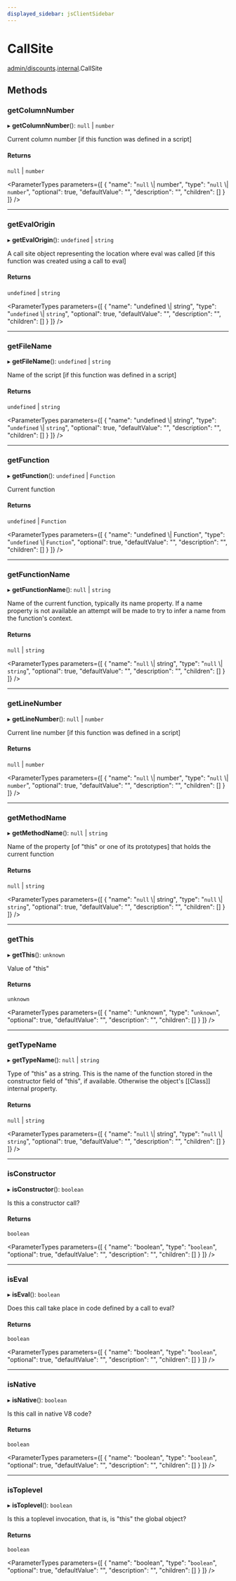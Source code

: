 ```yaml
---
displayed_sidebar: jsClientSidebar
---
```



# CallSite

[admin/discounts](../../modules/admin_discounts.mdx).[internal](../../admin_discounts/modules/admin_discounts.internal.mdx).CallSite

## Methods

### getColumnNumber

▸ **getColumnNumber**(): ``null`` \| `number`

Current column number [if this function was defined in a script]

#### Returns

``null`` \| `number`

<ParameterTypes parameters={[
  {
    "name": "``null`` \\| number",
    "type": "``null`` \\| `number`",
    "optional": true,
    "defaultValue": "",
    "description": "",
    "children": []
  }
]} />

___

### getEvalOrigin

▸ **getEvalOrigin**(): `undefined` \| `string`

A call site object representing the location where eval was called
[if this function was created using a call to eval]

#### Returns

`undefined` \| `string`

<ParameterTypes parameters={[
  {
    "name": "undefined \\| string",
    "type": "`undefined` \\| `string`",
    "optional": true,
    "defaultValue": "",
    "description": "",
    "children": []
  }
]} />

___

### getFileName

▸ **getFileName**(): `undefined` \| `string`

Name of the script [if this function was defined in a script]

#### Returns

`undefined` \| `string`

<ParameterTypes parameters={[
  {
    "name": "undefined \\| string",
    "type": "`undefined` \\| `string`",
    "optional": true,
    "defaultValue": "",
    "description": "",
    "children": []
  }
]} />

___

### getFunction

▸ **getFunction**(): `undefined` \| `Function`

Current function

#### Returns

`undefined` \| `Function`

<ParameterTypes parameters={[
  {
    "name": "undefined \\| Function",
    "type": "`undefined` \\| `Function`",
    "optional": true,
    "defaultValue": "",
    "description": "",
    "children": []
  }
]} />

___

### getFunctionName

▸ **getFunctionName**(): ``null`` \| `string`

Name of the current function, typically its name property.
If a name property is not available an attempt will be made to try
to infer a name from the function's context.

#### Returns

``null`` \| `string`

<ParameterTypes parameters={[
  {
    "name": "``null`` \\| string",
    "type": "``null`` \\| `string`",
    "optional": true,
    "defaultValue": "",
    "description": "",
    "children": []
  }
]} />

___

### getLineNumber

▸ **getLineNumber**(): ``null`` \| `number`

Current line number [if this function was defined in a script]

#### Returns

``null`` \| `number`

<ParameterTypes parameters={[
  {
    "name": "``null`` \\| number",
    "type": "``null`` \\| `number`",
    "optional": true,
    "defaultValue": "",
    "description": "",
    "children": []
  }
]} />

___

### getMethodName

▸ **getMethodName**(): ``null`` \| `string`

Name of the property [of "this" or one of its prototypes] that holds
the current function

#### Returns

``null`` \| `string`

<ParameterTypes parameters={[
  {
    "name": "``null`` \\| string",
    "type": "``null`` \\| `string`",
    "optional": true,
    "defaultValue": "",
    "description": "",
    "children": []
  }
]} />

___

### getThis

▸ **getThis**(): `unknown`

Value of "this"

#### Returns

`unknown`

<ParameterTypes parameters={[
  {
    "name": "unknown",
    "type": "`unknown`",
    "optional": true,
    "defaultValue": "",
    "description": "",
    "children": []
  }
]} />

___

### getTypeName

▸ **getTypeName**(): ``null`` \| `string`

Type of "this" as a string.
This is the name of the function stored in the constructor field of
"this", if available.  Otherwise the object's [[Class]] internal
property.

#### Returns

``null`` \| `string`

<ParameterTypes parameters={[
  {
    "name": "``null`` \\| string",
    "type": "``null`` \\| `string`",
    "optional": true,
    "defaultValue": "",
    "description": "",
    "children": []
  }
]} />

___

### isConstructor

▸ **isConstructor**(): `boolean`

Is this a constructor call?

#### Returns

`boolean`

<ParameterTypes parameters={[
  {
    "name": "boolean",
    "type": "`boolean`",
    "optional": true,
    "defaultValue": "",
    "description": "",
    "children": []
  }
]} />

___

### isEval

▸ **isEval**(): `boolean`

Does this call take place in code defined by a call to eval?

#### Returns

`boolean`

<ParameterTypes parameters={[
  {
    "name": "boolean",
    "type": "`boolean`",
    "optional": true,
    "defaultValue": "",
    "description": "",
    "children": []
  }
]} />

___

### isNative

▸ **isNative**(): `boolean`

Is this call in native V8 code?

#### Returns

`boolean`

<ParameterTypes parameters={[
  {
    "name": "boolean",
    "type": "`boolean`",
    "optional": true,
    "defaultValue": "",
    "description": "",
    "children": []
  }
]} />

___

### isToplevel

▸ **isToplevel**(): `boolean`

Is this a toplevel invocation, that is, is "this" the global object?

#### Returns

`boolean`

<ParameterTypes parameters={[
  {
    "name": "boolean",
    "type": "`boolean`",
    "optional": true,
    "defaultValue": "",
    "description": "",
    "children": []
  }
]} />
